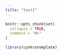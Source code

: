 ```yaml
---
title: "test1"
---
```


```r
knitr::opts_chunk$set(
  collapse = TRUE,
  comment = "#>"
)
```

```r
library(cynkratemplate)
```
